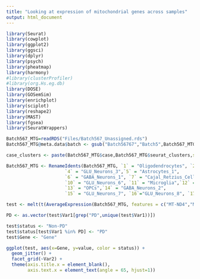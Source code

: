 ```yaml
---
title: "Looking at expression of mitochondrial genes across samples"
output: html_document
---
```



```R
library(Seurat)
library(cowplot)
library(ggplot2)
library(ggsci)
library(dplyr)
library(psych)
library(pheatmap)
library(harmony)
#library(clusterProfiler)
#library(org.Hs.eg.db)
library(DOSE)
library(GOSemSim)
library(enrichplot)
library(sciplot)
library(reshape2)
library(MAST)
library(fgsea)
library(SeuratWrappers)
```


```R
Batch567_MTG=readRDS("Files/Batch567_Unassigned.rds")
Batch567_MTG@meta.data$batch <- gsub("Batch56767","Batch5",Batch567_MTG@meta.data$batch)
```


```R

case_clusters <- paste(Batch567_MTG$case,Batch567_MTG$seurat_clusters,sep = "_")

```


```R
Batch567_MTG <- RenameIdents(Batch567_MTG, `1` = "Oligodendrocytes", `2` = "GLU_Neurons_1", `3` = "GLU_Neurons_2",
                      `4` = "GLU_Neurons_3",`5` = "Astrocytes_1",
                      `6` = "GABA_Neurons_1", `7` = "Cajal_Retzius_Cells", `8` = "GLU_Neurons_4",`9` = "GLU_Neurons_5",
                      `10` = "GLU_Neurons_6", `11` = "Microglia",`12` = "Astrocytes_2",
                      `13` = "OPCs",`14` = "GABA_Neurons_2",
                      `15` = "GLU_Neurons_7", `16`="GLU_Neurons_8", `17`="Endothelial_1", `18`="Endothelial_2",`19`="GABA_Neurons_3",`20`="GLU_Neurons_9",`21`="GLU_Neurons_10",`22`="GLU_Neurons_11",`23`="GABA_Neurons_4")
```



```R

test <- melt(t(AverageExpression(Batch567_MTG, features = c("MT-ND4","MT-CO1","MT-CO2","MT-CO3","MT-ND1","MT-ND2","MT-ND3","MT-ND4","MT-ND5","MT-ATP6","MT-CYB"), group.by = c("sample_ID","case"))$RNA))

PD <- as.vector(test$Var1[grep("PD",unique(test$Var1))])

test$status <- "Non-PD"
test$status[test$Var1 %in% PD] <- "PD"
test$Gene <- "Gene"
```



```R

ggplot(test, aes(x=Gene, y=value, color = status)) +
  geom_jitter() +
  facet_grid(~Var2) +
  theme(axis.title.x = element_blank(),
        axis.text.x = element_text(angle = 65, hjust=1))



```




